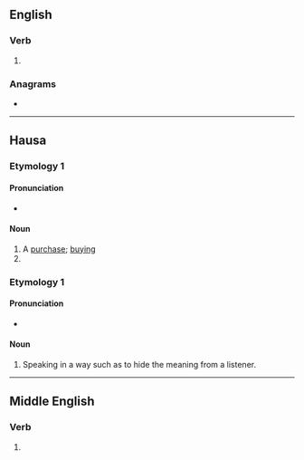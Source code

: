 {{also|Saye}}
==English==

===Verb===
{{head|en|verb}}

# {{obsolete spelling of|en|say}}

===Anagrams===
* {{anagrams|en|a=aesy|Ayes|Seay|ayes|easy|eyas|yaes|yeas}}

----

==Hausa==

===Etymology 1===

====Pronunciation====
* {{ha-IPA|sàyē}}

====Noun====
{{ha-noun|m|sàyē|sàyē-sàyē}}

# A [[purchase]]; [[buying]]
# {{verbal noun of|ha|saya}}

===Etymology 1===

====Pronunciation====
* {{ha-IPA|sā̀yē}}

====Noun====
{{ha-noun|m|sā̀yē}}

# Speaking in a way such as to hide the meaning from a listener.

----

==Middle English==

===Verb===
{{head|enm|verb}}

# {{alt form|enm|assayen}}
